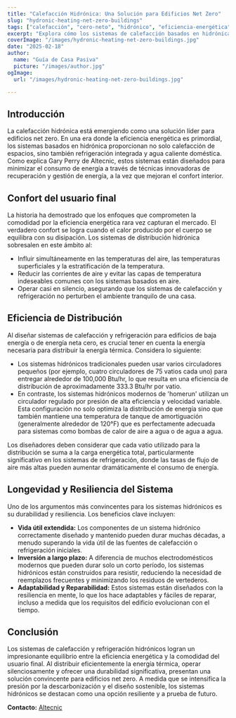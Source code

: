 ```yaml
---
title: "Calefacción Hidrónica: Una Solución para Edificios Net Zero"
slug: "hydronic-heating-net-zero-buildings"
tags: ["calefacción", "cero-neto", "hidrónico", "eficiencia-energética"]
excerpt: "Explora cómo los sistemas de calefacción basados en hidrónica proporcionan soluciones eficientes para edificios de emisiones netas cero mientras mantienen niveles superiores de confort."
coverImage: "/images/hydronic-heating-net-zero-buildings.jpg"
date: "2025-02-18"
author:
  name: "Guía de Casa Pasiva"
  picture: "/images/author.jpg"
ogImage:
  url: "/images/hydronic-heating-net-zero-buildings.jpg"

---
```

## Introducción

La calefacción hidrónica está emergiendo como una solución líder para edificios net zero. En una era donde la eficiencia energética es primordial, los sistemas basados en hidrónica proporcionan no solo calefacción de espacios, sino también refrigeración integrada y agua caliente doméstica. Como explica Gary Perry de Altecnic, estos sistemas están diseñados para minimizar el consumo de energía a través de técnicas innovadoras de recuperación y gestión de energía, a la vez que mejoran el confort interior.

## Confort del usuario final

La historia ha demostrado que los enfoques que comprometen la comodidad por la eficiencia energética rara vez capturan el mercado. El verdadero confort se logra cuando el calor producido por el cuerpo se equilibra con su disipación. Los sistemas de distribución hidrónica sobresalen en este ámbito al:

- Influir simultáneamente en las temperaturas del aire, las temperaturas superficiales y la estratificación de la temperatura.
- Reducir las corrientes de aire y evitar las capas de temperatura indeseables comunes con los sistemas basados en aire.
- Operar casi en silencio, asegurando que los sistemas de calefacción y refrigeración no perturben el ambiente tranquilo de una casa.
## Eficiencia de Distribución

Al diseñar sistemas de calefacción y refrigeración para edificios de baja energía o de energía neta cero, es crucial tener en cuenta la energía necesaria para distribuir la energía térmica. Considera lo siguiente:

- Los sistemas hidrónicos tradicionales pueden usar varios circuladores pequeños (por ejemplo, cuatro circuladores de 75 vatios cada uno) para entregar alrededor de 100,000 Btu/hr, lo que resulta en una eficiencia de distribución de aproximadamente 333.3 Btu/hr por vatio.
- En contraste, los sistemas hidrónicos modernos de 'homerun' utilizan un circulador regulado por presión de alta eficiencia y velocidad variable. Esta configuración no solo optimiza la distribución de energía sino que también mantiene una temperatura de tanque de amortiguación (generalmente alrededor de 120°F) que es perfectamente adecuada para sistemas como bombas de calor de aire a agua o de agua a agua.

Los diseñadores deben considerar que cada vatio utilizado para la distribución se suma a la carga energética total, particularmente significativo en los sistemas de refrigeración, donde las tasas de flujo de aire más altas pueden aumentar dramáticamente el consumo de energía.
## Longevidad y Resiliencia del Sistema

Uno de los argumentos más convincentes para los sistemas hidrónicos es su durabilidad y resiliencia. Los beneficios clave incluyen:

- **Vida útil extendida:** Los componentes de un sistema hidrónico correctamente diseñado y mantenido pueden durar muchas décadas, a menudo superando la vida útil de las fuentes de calefacción o refrigeración iniciales.
- **Inversión a largo plazo:** A diferencia de muchos electrodomésticos modernos que pueden durar solo un corto período, los sistemas hidrónicos están construidos para resistir, reduciendo la necesidad de reemplazos frecuentes y minimizando los residuos de vertederos.
- **Adaptabilidad y Reparabilidad:** Estos sistemas están diseñados con la resiliencia en mente, lo que los hace adaptables y fáciles de reparar, incluso a medida que los requisitos del edificio evolucionan con el tiempo.

## Conclusión

Los sistemas de calefacción y refrigeración hidrónicos logran un impresionante equilibrio entre la eficiencia energética y la comodidad del usuario final. Al distribuir eficientemente la energía térmica, operar silenciosamente y ofrecer una durabilidad significativa, presentan una solución convincente para edificios net zero. A medida que se intensifica la presión por la descarbonización y el diseño sostenible, los sistemas hidrónicos se destacan como una opción resiliente y a prueba de futuro.

**Contacto:** [Altecnic](https://www.altecnic.co.uk)
